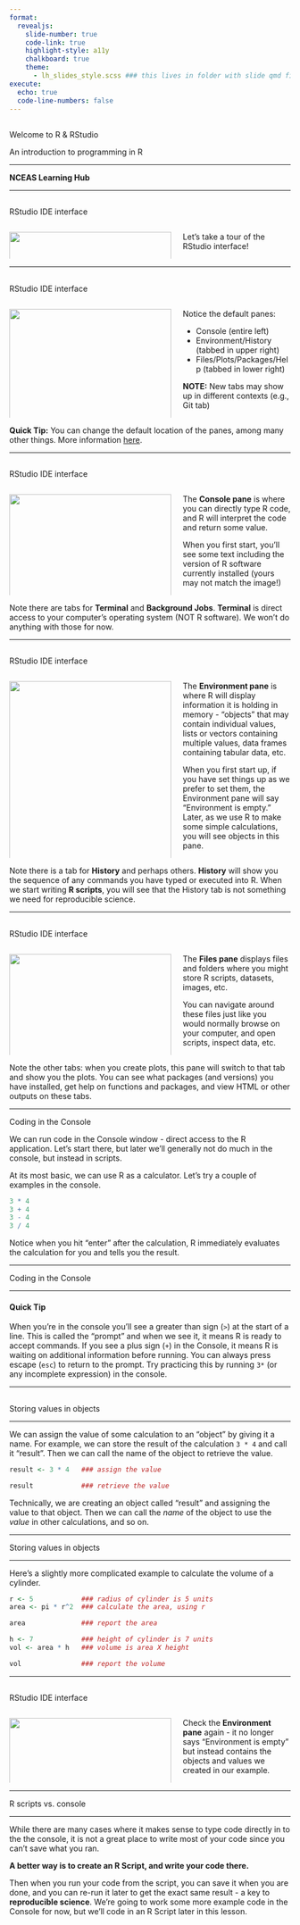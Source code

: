 ```yaml
---
format: 
  revealjs:
    slide-number: true
    code-link: true
    highlight-style: a11y
    chalkboard: true
    theme:
      - lh_slides_style.scss ### this lives in folder with slide qmd file
execute:
  echo: true
  code-line-numbers: false
---
```


## {#title-slide data-menu-title="Title Slide"} 

[Welcome to R & RStudio]{.custom-title}

[An introduction to programming in R]{.custom-subtitle}

<hr class="hr-red">


[**NCEAS Learning Hub**]{.custom-subtitle2}

---

##  {#rstudio-ide data-menu-title="RStudio IDE1"}

[RStudio IDE interface]{.slide-title}


::: {.columns}

:::: {.column width="60%"}

![](images/rstudio_ide.png){width=100%}
:::: 
<!-- end left column -->

:::: {.column width="40%"}


Let's take a tour of the RStudio interface!

:::: 
<!-- end right column -->

::: 
<!-- end .columns -->


---

##  {#rstudio-ide2 data-menu-title="RStudio IDE2"}

[RStudio IDE interface]{.slide-title}

::: {.columns}

:::: {.column width="60%"}

![](images/rstudio_ide.png){width=100%}
:::: 
<!-- end left column -->

:::: {.column width="40%"}

::::: {.body-text}

Notice the default panes:

-   Console (entire left)
-   Environment/History (tabbed in upper right)
-   Files/Plots/Packages/Help (tabbed in lower right)

**NOTE:** New tabs may show up in different contexts (e.g., Git tab)

:::::

:::: 
<!-- end right column -->

::: 
<!-- end .columns -->

::: {.body-text}
**Quick Tip:** You can change the default location of the panes, among many other things. More information [here](https://support.posit.co/hc/en-us/articles/200549016-Customizing-the-RStudio-IDE).
:::

---

##  {#rstudio-console data-menu-title="RStudio Console"}

[RStudio IDE interface]{.slide-title}

::: {.columns}

:::: {.column width="60%"}

![](images/rstudio_ide_console.png){width=100%}
:::: 
<!-- end left column -->

:::: {.column width="40%"}

::::: {.body-text}

The **Console pane** is where you can directly type R code, and R will interpret the code and return some value.  

When you first start, you'll see some text including the version of R software currently installed (yours may not match the image!)
:::::

:::: 
<!-- end right column -->

::: 
<!-- end .columns -->

:::{.body-text}
Note there are tabs for **Terminal** and **Background Jobs**.  **Terminal** is direct access to your computer's operating system (NOT R software).  We won't do anything with those for now.
:::

---

##  {#rstudio-envir data-menu-title="RStudio Environment"}

[RStudio IDE interface]{.slide-title}

::: {.columns}

:::: {.column width="60%"}

![](images/rstudio_ide_envir.png){width=100%}
:::: 
<!-- end left column -->

:::: {.column width="40%"}

::::: {.body-text}

The **Environment pane** is where R will display information it is holding in memory - "objects" that may contain individual values, lists or vectors containing multiple values, data frames containing tabular data, etc.

When you first start up, if you have set things up as we prefer to set them, the Environment pane will say "Environment is empty."  Later, as we use R to make some simple calculations, you will see objects in this pane.
:::::

:::: 
<!-- end right column -->

::: 
<!-- end .columns -->

:::{.body-text}
Note there is a tab for **History** and perhaps others.  **History** will show you the sequence of any commands you have typed or executed into R.  When we start writing **R scripts**, you will see that the History tab is not something we need for reproducible science.
:::

---

##  {#rstudio-files data-menu-title="RStudio Files"}

[RStudio IDE interface]{.slide-title}

::: {.columns}

:::: {.column width="60%"}

![](images/rstudio_ide_files.png){width=100%}
:::: 
<!-- end left column -->

:::: {.column width="40%"}

::::: {.body-text}

The **Files pane** displays files and folders where you might store R scripts, datasets, images, etc.

You can navigate around these files just like you would normally browse on your computer, and open scripts, inspect data, etc.
:::::

:::: 
<!-- end right column -->

::: 
<!-- end .columns -->

:::{.body-text}
Note the other tabs: when you create plots, this pane will switch to that tab and show you the plots.  You can see what packages (and versions) you have installed, get help on functions and packages, and view HTML or other outputs on these tabs.
:::

---

[Coding in the Console]{.slide-title}

:::{.body-text}
We can run code in the Console window - direct access to the R application.  Let's start there, but later we'll generally not do much in the console, but instead in scripts.

At its most basic, we can use R as a calculator.  Let's try a couple of examples in the console.
:::

```r
3 * 4
3 + 4
3 - 4
3 / 4
```

:::{.body-text}
Notice when you hit "enter" after the calculation, R immediately evaluates the calculation for you and tells you the result.
:::

---

[Coding in the Console]{.slide-title}

<hr>

::: {.callout-caution icon="false"}
#### Quick Tip

When you're in the console you'll see a greater than sign (`>`) at the start of a line. This is called the "prompt" and when we see it, it means R is ready to accept commands. If you see a plus sign (`+`) in the Console, it means R is waiting on additional information before running. You can always press escape (`esc`) to return to the prompt. Try practicing this by running `3*` (or any incomplete expression) in the console.
:::

---

## {#example-code-slide data-menu-title="Example Code"}

[Storing values in objects]{.slide-title}

<hr>

::: {.body-text}
We can assign the value of some calculation to an "object" by giving it a name.
For example, we can store the result of the calculation `3 * 4` and call it "result".
Then we can call the name of the object to retrieve the value.
:::

```r
result <- 3 * 4   ### assign the value

result            ### retrieve the value
```

::: {.body-text}
Technically, we are creating an object called "result" and assigning the value to that object.  Then we can call the *name* of the object to use the *value* in other calculations, and so on.
:::

---

[Storing values in objects]{.slide-title}

<hr>

::: {.body-text}
Here's a slightly more complicated example to calculate the volume of a cylinder.
:::
```r
r <- 5            ### radius of cylinder is 5 units
area <- pi * r^2  ### calculate the area, using r

area              ### report the area

h <- 7            ### height of cylinder is 7 units
vol <- area * h   ### volume is area X height

vol               ### report the volume
```

---

##  {#rstudio-envir2 data-menu-title="RStudio Environment2"}

[RStudio IDE interface]{.slide-title}

::: {.columns}

:::: {.column width="60%"}

![](images/rstudio_ide_envir2.png){width=100%}
:::: 
<!-- end left column -->

:::: {.column width="40%"}

::::: {.body-text}

Check the **Environment pane** again - it no longer says "Environment is empty" but instead contains the objects and values we created in our example.
:::::

:::: 
<!-- end right column -->

::: 
<!-- end .columns -->

---

[R scripts vs. console]{.slide-title}

<hr>

::: {.body-text}
While there are many cases where it makes sense to type code directly in to the the console, it is not a great place to write most of your code since you can't save what you ran. 
:::

**A better way is to create an R Script, and write your code there.** 

::: {.body-text}
Then when you run your code from the script, you can save it when you are done, and you can re-run it later to get the exact same result - a key to  **reproducible science**. We're going to work some more example code in the Console for now, but we'll code in an R Script later in this lesson.
:::


